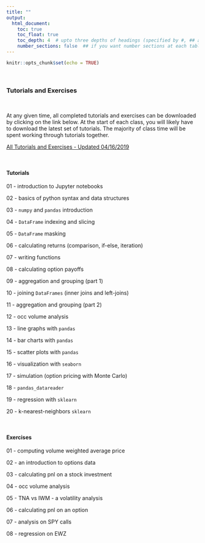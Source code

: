 ```yaml
---
title: ""
output:
  html_document:
    toc: true
    toc_float: true
    toc_depth: 4  # upto three depths of headings (specified by #, ## and ###)
    number_sections: false  ## if you want number sections at each table header
---
```


```r
knitr::opts_chunk$set(echo = TRUE)
```

&nbsp;

### **Tutorials and Exercises**

&nbsp;

At any given time, all completed tutorials and exercises can be downloaded by clicking on the link below.  At the start of each class, you will likely have to download the latest set of tutorials.  The majority of class time will be spent working through tutorials together.

[All Tutorials and Exercises - Updated 04/16/2019](fm5990_python_tutorial_and_exercise_20190416.zip)

&nbsp;

#### Tutorials

01 - introduction to Jupyter notebooks

02 - basics of python syntax and data structures

03 - `numpy` and `pandas` introduction

04 - `DataFrame` indexing and slicing

05 - `DataFrame` masking

06 - calculating returns (comparison, if-else, iteration)

07 - writing functions

08 - calculating option payoffs

09 - aggregation and grouping (part 1)

10 - joining `DataFrames` (inner joins and left-joins)

11 - aggregation and grouping (part 2)

12 - occ volume analysis

13 - line graphs with `pandas`

14 - bar charts with `pandas`

15 - scatter plots with `pandas`

16 - visualization with `seaborn`

17 - simulation (option pricing with Monte Carlo)

18 - `pandas_datareader`

19 - regression with `sklearn`

20 - k-nearest-neighbors `sklearn`

&nbsp;

#### Exercises

01 - computing volume weighted average price

02 - an introduction to options data

03 - calculating pnl on a stock investment

04 - occ volume analysis

05 - TNA vs IWM - a volatility analysis

06 - calculating pnl on an option

07 - analysis on SPY calls

08 - regression on EWZ